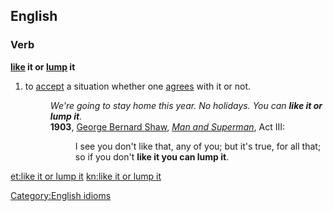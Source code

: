 ==English==

===Verb===
'''[[like]] it or [[lump]] it'''

# to [[accept]] a situation whether one [[agrees]] with it or not.
#: ''We're going to stay home this year. No holidays. You can '''like it or lump it'''.''
#: '''1903''', [[w:George Bernard Shaw|George Bernard Shaw]], ''[[w:Man and Superman|Man and Superman]]'', Act III:
#:: I see you don't like that, any of you; but it's true, for all that; so if you don't '''like it you can lump it'''.

[[Category:English idioms]]

[[et:like it or lump it]]
[[kn:like it or lump it]]